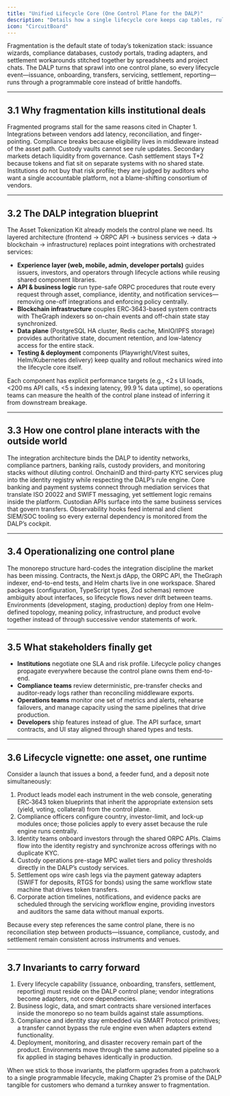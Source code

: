 ```yaml
---
title: "Unified Lifecycle Core (One Control Plane for the DALP)"
description: "Details how a single lifecycle core keeps cap tables, rules, and records authoritative so every asset change stays in sync."
icon: "CircuitBoard"
---
```


Fragmentation is the default state of today’s tokenization stack: issuance wizards, compliance databases, custody portals, trading adapters, and settlement workarounds stitched together by spreadsheets and project chats. The DALP turns that sprawl into one control plane, so every lifecycle event—issuance, onboarding, transfers, servicing, settlement, reporting—runs through a programmable core instead of brittle handoffs.

---

## 3.1 Why fragmentation kills institutional deals

Fragmented programs stall for the same reasons cited in Chapter 1. Integrations between vendors add latency, reconciliation, and finger-pointing. Compliance breaks because eligibility lives in middleware instead of the asset path. Custody vaults cannot see rule updates. Secondary markets detach liquidity from governance. Cash settlement stays T+2 because tokens and fiat sit on separate systems with no shared state. Institutions do not buy that risk profile; they are judged by auditors who want a single accountable platform, not a blame-shifting consortium of vendors.

---

## 3.2 The DALP integration blueprint

The Asset Tokenization Kit already models the control plane we need. Its layered architecture (frontend → ORPC API → business services → data → blockchain → infrastructure) replaces point integrations with orchestrated services:

- **Experience layer (web, mobile, admin, developer portals)** guides issuers, investors, and operators through lifecycle actions while reusing shared component libraries.
- **API & business logic** run type-safe ORPC procedures that route every request through asset, compliance, identity, and notification services—removing one-off integrations and enforcing policy centrally.
- **Blockchain infrastructure** couples ERC‑3643-based system contracts with TheGraph indexers so on-chain events and off-chain state stay synchronized.
- **Data plane** (PostgreSQL HA cluster, Redis cache, MinIO/IPFS storage) provides authoritative state, document retention, and low-latency access for the entire stack.
- **Testing & deployment** components (Playwright/Vitest suites, Helm/Kubernetes delivery) keep quality and rollout mechanics wired into the lifecycle core itself.

Each component has explicit performance targets (e.g., \<2 s UI loads, \<200 ms API calls, \<5 s indexing latency, 99.9 % data uptime), so operations teams can measure the health of the control plane instead of inferring it from downstream breakage.

---

## 3.3 How one control plane interacts with the outside world

The integration architecture binds the DALP to identity networks, compliance partners, banking rails, custody providers, and monitoring stacks without diluting control. OnchainID and third-party KYC services plug into the identity registry while respecting the DALP’s rule engine. Core banking and payment systems connect through mediation services that translate ISO 20022 and SWIFT messaging, yet settlement logic remains inside the platform. Custodian APIs surface into the same business services that govern transfers. Observability hooks feed internal and client SIEM/SOC tooling so every external dependency is monitored from the DALP’s cockpit.

---

## 3.4 Operationalizing one control plane

The monorepo structure hard-codes the integration discipline the market has been missing. Contracts, the Next.js dApp, the ORPC API, the TheGraph indexer, end-to-end tests, and Helm charts live in one workspace. Shared packages (configuration, TypeScript types, Zod schemas) remove ambiguity about interfaces, so lifecycle flows never drift between teams. Environments (development, staging, production) deploy from one Helm-defined topology, meaning policy, infrastructure, and product evolve together instead of through successive vendor statements of work.

---

## 3.5 What stakeholders finally get

- **Institutions** negotiate one SLA and risk profile. Lifecycle policy changes propagate everywhere because the control plane owns them end-to-end.
- **Compliance teams** review deterministic, pre-transfer checks and auditor-ready logs rather than reconciling middleware exports.
- **Operations teams** monitor one set of metrics and alerts, rehearse failovers, and manage capacity using the same pipelines that drive production.
- **Developers** ship features instead of glue. The API surface, smart contracts, and UI stay aligned through shared types and tests.

---

## 3.6 Lifecycle vignette: one asset, one runtime

Consider a launch that issues a bond, a feeder fund, and a deposit note simultaneously:

1. Product leads model each instrument in the web console, generating ERC‑3643 token blueprints that inherit the appropriate extension sets (yield, voting, collateral) from the control plane.
2. Compliance officers configure country, investor-limit, and lock-up modules once; those policies apply to every asset because the rule engine runs centrally.
3. Identity teams onboard investors through the shared ORPC APIs. Claims flow into the identity registry and synchronize across offerings with no duplicate KYC.
4. Custody operations pre-stage MPC wallet tiers and policy thresholds directly in the DALP’s custody services.
5. Settlement ops wire cash legs via the payment gateway adapters (SWIFT for deposits, RTGS for bonds) using the same workflow state machine that drives token transfers.
6. Corporate action timelines, notifications, and evidence packs are scheduled through the servicing workflow engine, providing investors and auditors the same data without manual exports.

Because every step references the same control plane, there is no reconciliation step between products—issuance, compliance, custody, and settlement remain consistent across instruments and venues.

---

## 3.7 Invariants to carry forward

1. Every lifecycle capability (issuance, onboarding, transfers, settlement, reporting) must reside on the DALP control plane; vendor integrations become adapters, not core dependencies.
2. Business logic, data, and smart contracts share versioned interfaces inside the monorepo so no team builds against stale assumptions.
3. Compliance and identity stay embedded via SMART Protocol primitives; a transfer cannot bypass the rule engine even when adapters extend functionality.
4. Deployment, monitoring, and disaster recovery remain part of the product. Environments move through the same automated pipeline so a fix applied in staging behaves identically in production.

When we stick to those invariants, the platform upgrades from a patchwork to a single programmable lifecycle, making Chapter 2’s promise of the DALP tangible for customers who demand a turnkey answer to fragmentation.
